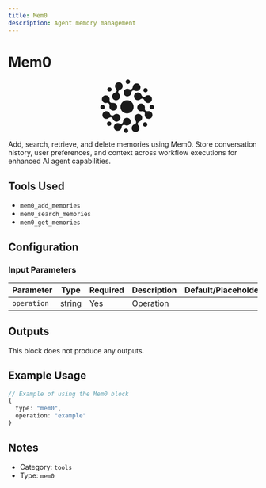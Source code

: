 ```yaml
---
title: Mem0
description: Agent memory management
---
```



# Mem0

<BlockInfoCard 
  type="mem0"
  color="#181C1E"
  category="tools"
/>

<div className="not-prose my-6 flex justify-center"><svg {...props} width="479" height="108" viewBox="0 0 108 108" fill="none" xmlns="http://www.w3.org/2000/svg">
    <path fillRule="evenodd" fill="currentColor" clipRule="evenodd" d="M56.1537 8.9569C58.6168 8.9569 60.6135 6.96017 60.6135 4.49707C60.6135 2.03397 58.6168 0.0372314 56.1537 0.0372314C53.6906 0.0372314 51.6939 2.03397 51.6939 4.49707C51.6939 6.96017 53.6906 8.9569 56.1537 8.9569ZM38.4182 29.3537C37.2703 27.8698 36.3474 26.0164 36.833 24.2042C37.3186 22.392 39.0445 21.2483 40.7806 20.5372C42.9589 19.645 44.71 17.7815 45.3663 15.3323C46.4819 11.1688 44.0111 6.88914 39.8475 5.77352C35.684 4.6579 31.4044 7.12874 30.2887 11.2923C29.6325 13.7416 30.2173 16.2311 31.6578 18.093C32.8058 19.5768 33.7287 21.4301 33.2431 23.2423C32.7575 25.0544 31.0317 26.198 29.2955 26.909C27.1171 27.8012 25.3658 29.6647 24.7096 32.1141C23.5939 36.2776 26.0648 40.5572 30.2283 41.6728C34.3919 42.7885 38.6715 40.3176 39.7871 36.1541C40.4434 33.7049 39.8586 31.2155 38.4182 29.3537ZM86.1482 38.6257C84.3362 38.1402 82.483 39.063 80.9994 40.2109C79.1375 41.6515 76.6479 42.2364 74.1986 41.5801C70.035 40.4645 67.5642 36.1849 68.6798 32.0213C69.7954 27.8578 74.075 25.3869 78.2386 26.5026C80.6877 27.1588 82.5512 28.9099 83.4434 31.0881C84.1546 32.8243 85.2983 34.5504 87.1106 35.036C88.9228 35.5215 90.7761 34.5988 92.2601 33.4509C94.1219 32.0108 96.6111 31.4262 99.0601 32.0824C103.224 33.198 105.694 37.4776 104.579 41.6412C103.463 45.8047 99.1836 48.2755 95.0201 47.1599C92.5706 46.5036 90.707 44.7521 89.8148 42.5734C89.1039 40.8373 87.9604 39.1113 86.1482 38.6257ZM103.562 77.1769C100.514 80.2249 95.5723 80.2249 92.5243 77.1769C90.7315 75.3841 89.9933 72.9362 90.3095 70.6038C90.5616 68.7447 90.434 66.6783 89.1074 65.3517C87.7808 64.0251 85.7143 63.8976 83.8553 64.1497C81.5228 64.466 79.0748 63.7277 77.2819 61.9349C74.234 58.8869 74.234 53.9453 77.2819 50.8973C80.3299 47.8494 85.2715 47.8494 88.3195 50.8973C90.1127 52.6906 90.8509 55.1394 90.534 57.4724C90.2816 59.3311 90.4089 61.3973 91.7353 62.7236C93.0617 64.05 95.1279 64.1774 96.9867 63.9249C99.3197 63.6079 101.769 64.3461 103.562 66.1394C106.61 69.1873 106.61 74.129 103.562 77.1769ZM64.1201 96.0379C63.0045 100.201 65.4753 104.481 69.6389 105.597C73.8024 106.712 78.082 104.241 79.1977 100.078C79.854 97.6285 79.2691 95.139 77.8285 93.2771C76.6805 91.7934 75.7578 89.9402 76.2433 88.1282C76.7288 86.3162 78.4545 85.1727 80.1904 84.4617C82.3688 83.5695 84.1201 81.706 84.7764 79.2567C85.892 75.0932 83.4212 70.8136 79.2576 69.6979C75.0941 68.5823 70.8144 71.0531 69.6988 75.2167C69.0425 77.6661 69.6275 80.1558 71.0681 82.0177C72.2161 83.5013 73.1389 85.3545 72.6534 87.1665C72.1678 88.9784 70.4422 90.1219 68.7063 90.8328C66.5278 91.7249 64.7764 93.5885 64.1201 96.0379ZM28.837 99.7095C26.6818 95.9765 27.9607 91.2033 31.6937 89.048C33.8898 87.7801 36.4459 87.7008 38.6172 88.6104C40.3475 89.3353 42.3764 89.747 44.0011 88.809C45.6257 87.871 46.2836 85.908 46.521 84.047C46.8189 81.7117 48.1657 79.5377 50.3618 78.2697C54.0947 76.1145 58.868 77.3935 61.0232 81.1264C63.1784 84.8594 61.8994 89.6327 58.1665 91.7879C55.9707 93.0556 53.4149 93.1351 51.2438 92.2259C49.5133 91.5012 47.4842 91.0895 45.8595 92.0275C44.2347 92.9656 43.5767 94.9288 43.3391 96.7898C43.041 99.1248 41.6942 101.298 39.4984 102.566C35.7655 104.721 30.9922 103.442 28.837 99.7095ZM28.4865 71.1594C27.0029 72.3074 25.1498 73.2301 23.3379 72.7446C21.5259 72.2591 20.3825 70.5334 19.6716 68.7974C18.7795 66.6187 16.9159 64.8673 14.4664 64.2109C10.3028 63.0953 6.02323 65.5661 4.90761 69.7297C3.792 73.8932 6.26283 78.1728 10.4264 79.2885C12.8756 79.9447 15.365 79.3599 17.2268 77.9196C18.7106 76.7717 20.5639 75.8489 22.3759 76.3345C24.188 76.82 25.3316 78.5458 26.0426 80.2818C26.9349 82.4601 28.7983 84.2113 31.2476 84.8676C35.4111 85.9832 39.6907 83.5124 40.8064 79.3488C41.922 75.1853 39.4511 70.9056 35.2876 69.79C32.8381 69.1337 30.3484 69.7187 28.4865 71.1594ZM5.92479 34.1938C8.97272 31.1459 13.9144 31.1459 16.9623 34.1938C18.7553 35.9868 19.4935 38.4351 19.177 40.7677C18.9248 42.6264 19.0524 44.6924 20.3787 46.0188C21.7052 47.3453 23.7716 47.4727 25.6305 47.2203C27.9634 46.9035 30.412 47.6418 32.2051 49.4349C35.2531 52.4828 35.2531 57.4245 32.2051 60.4724C29.1572 63.5204 24.2155 63.5204 21.1676 60.4724C19.3746 58.6794 18.6364 56.231 18.9529 53.8983C19.2052 52.0397 19.0776 49.9737 17.7513 48.6474C16.4248 47.3209 14.3585 47.1935 12.4996 47.4459C10.1667 47.7627 7.71801 47.0245 5.92479 45.2313C2.87686 42.1834 2.87686 37.2417 5.92479 34.1938ZM65.4846 22.5615C63.8601 23.4994 63.2023 25.4621 62.965 27.3228C62.6672 29.6582 61.3204 31.8323 59.1242 33.1003C55.3912 35.2555 50.618 33.9765 48.4627 30.2436C46.3075 26.5106 47.5865 21.7374 51.3195 19.5821C53.5153 18.3144 56.0712 18.2349 58.2424 19.1443C59.9728 19.869 62.0019 20.2807 63.6267 19.3427C65.2513 18.4047 65.9093 16.4418 66.147 14.5809C66.4451 12.2461 67.7918 10.0725 69.9876 8.8048C73.7205 6.64959 78.4938 7.92858 80.649 11.6615C82.8042 15.3945 81.5252 20.1677 77.7923 22.323C75.596 23.591 73.0396 23.6702 70.8681 22.7603C69.138 22.0353 67.1091 21.6236 65.4846 22.5615ZM104.469 60.245C106.932 60.245 108.928 58.2483 108.928 55.7852C108.928 53.3221 106.932 51.3253 104.469 51.3253C102.006 51.3253 100.009 53.3221 100.009 55.7852C100.009 58.2483 102.006 60.245 104.469 60.245ZM96.2923 21.5931C96.2923 24.0562 94.2955 26.053 91.8324 26.053C89.3693 26.053 87.3726 24.0562 87.3726 21.5931C87.3726 19.13 89.3693 17.1333 91.8324 17.1333C94.2955 17.1333 96.2923 19.13 96.2923 21.5931ZM23.4484 20.1063C23.4484 22.5694 21.4516 24.5662 18.9885 24.5662C16.5254 24.5662 14.5287 22.5694 14.5287 20.1063C14.5287 17.6432 16.5254 15.6465 18.9885 15.6465C21.4516 15.6465 23.4484 17.6432 23.4484 20.1063ZM4.86563 60.245C7.32873 60.245 9.32546 58.2483 9.32546 55.7852C9.32546 53.3221 7.32873 51.3253 4.86563 51.3253C2.40253 51.3253 0.405792 53.3221 0.405792 55.7852C0.405792 58.2483 2.40253 60.245 4.86563 60.245ZM22.7052 89.2338C22.7052 91.6969 20.7084 93.6936 18.2453 93.6936C15.7822 93.6936 13.7855 91.6969 13.7855 89.2338C13.7855 86.7707 15.7822 84.7739 18.2453 84.7739C20.7084 84.7739 22.7052 86.7707 22.7052 89.2338ZM52.4373 107.817C54.9004 107.817 56.8971 105.82 56.8971 103.357C56.8971 100.894 54.9004 98.8971 52.4373 98.8971C49.9742 98.8971 47.9774 100.894 47.9774 103.357C47.9774 105.82 49.9742 107.817 52.4373 107.817ZM95.5487 90.7205C95.5487 93.1836 93.552 95.1803 91.0889 95.1803C88.6258 95.1803 86.6291 93.1836 86.6291 90.7205C86.6291 88.2574 88.6258 86.2606 91.0889 86.2606C93.552 86.2606 95.5487 88.2574 95.5487 90.7205ZM54.4752 68.5612C61.8667 68.5612 67.8587 62.5692 67.8587 55.1777C67.8587 47.7862 61.8667 41.7942 54.4752 41.7942C47.0837 41.7942 41.0917 47.7862 41.0917 55.1777C41.0917 62.5692 47.0837 68.5612 54.4752 68.5612Z"/>
    </svg></div>

Add, search, retrieve, and delete memories using Mem0. Store conversation history, user preferences, and context across workflow executions for enhanced AI agent capabilities.

## Tools Used

- `mem0_add_memories`
- `mem0_search_memories`
- `mem0_get_memories`

## Configuration

### Input Parameters

| Parameter | Type | Required | Description | Default/Placeholder |
| --------- | ---- | -------- | ----------- | ------------------ |
| `operation` | string | Yes | Operation |  |



## Outputs

This block does not produce any outputs.

## Example Usage

```typescript
// Example of using the Mem0 block
{
  type: "mem0",
  operation: "example"
}
```

## Notes

- Category: `tools`
- Type: `mem0`
